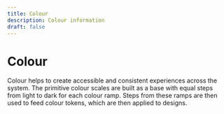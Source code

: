 ```yaml
---
title: Colour
description: Colour information
draft: false
---
```


# Colour

Colour helps to create accessible and consistent experiences across the system. The primitive colour scales are built as a base with equal steps from light to dark for each colour ramp. Steps from these ramps are then used to feed colour tokens, which are then applied to designs.

<ColorPrimitives />
